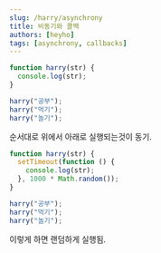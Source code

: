 ```yaml
---
slug: /harry/asynchrony
title: 비동기와 콜백
authors: [heyho]
tags: [asynchrony, callbacks]
---
```


```jsx
function harry(str) {
  console.log(str);
}

harry("공부");
harry("먹기");
harry("놀기");
```

순서대로 위에서 아래로 실행되는것이 동기.

```jsx
function harry(str) {
  setTimeout(function () {
    console.log(str);
  }, 1000 * Math.random());
}

harry("공부");
harry("먹기");
harry("놀기");
```

이렇게 하면 랜덤하게 실행됨.
